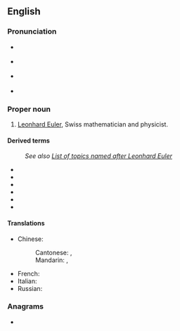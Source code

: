 ==English==

===Pronunciation===
* {{a|native|Switzerland}} {{IPA|[ˈɔɪlər]|lang=de}}
* {{a|native|Germany}} {{IPA|[ˈɔʏlɐ]|lang=de}}
* {{a|UK}} {{IPA|/ˈɔɪlə(ɹ)/|lang=en}}
* {{a|US}} {{IPA|/ˈɔɪlɚ/|lang=en}}

===Proper noun===
{{en-proper noun}}

# [[w:Leonhard Euler|Leonhard Euler]], Swiss mathematician and physicist.

====Derived terms====
: ''See also [[w:List of topics named after Leonhard Euler|List of topics named after Leonhard Euler]]''
* {{l|en|Euler's formula}}
* {{l|en|Euler's function}}
* {{l|en|Euler's identity}}
* {{l|en|Euler's totient function}}
* {{l|en|Euler method}}
* {{l|en|eulerian}}

====Translations====
{{trans-top|Leonhard Euler}}
* Chinese:
*: Cantonese: {{t|yue|歐拉|sc=Hani}}, {{t|yue|欧拉|tr=au1 laai1|sc=Hani}}
*: Mandarin: {{t+|cmn|歐拉|sc=Hani}}, {{t+|cmn|欧拉|tr=Ōulā|sc=Hani}}
{{trans-mid}}
* French: {{t+|fr|Euler|m}}
* Italian: {{t|it|Eulero|m}}
* Russian: {{t+|ru|Эйлер|m|tr=Eiler}}
{{trans-bottom}}

===Anagrams===
* {{anagrams|en|Reuel|reule}}